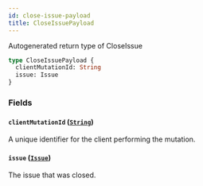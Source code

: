 ```yaml
---
id: close-issue-payload
title: CloseIssuePayload
---
```


Autogenerated return type of CloseIssue

```graphql
type CloseIssuePayload {
  clientMutationId: String
  issue: Issue
}
```

### Fields

#### `clientMutationId` ([`String`](/docs/api/scalars/string))

A unique identifier for the client performing the mutation.

#### `issue` ([`Issue`](/docs/api/objects/issue))

The issue that was closed.
